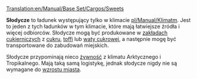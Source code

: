 [[Translation:en/Manual/Base Set/Cargos/Sweets]]

{{pl/Ładunek|name=Słodycze
|image=Sweets.png
|produced=[[pl/Manual/Base Set/Industries/Zakład cukierniczy|Zakład cukierniczy]]
|accepted=[[pl/Domy|Domy]]
}}

'''Słodycze''' to ładunek występujący tylko w klimacie [[pl/Manual/Klimat]]m.  Jest to jeden z tych ładunków w tym klimacie, które mają łatwiejsze źródła i więcej odbiorców.  Słodycze mogą być produkowane w [[pl/Manual/Base Set/Industries/Zakład cukierniczy|zakładach cukierniczych]] z [[pl/Manual/Base Set/Cargos/Cukier|cukru]], [[pl/Manual/Base Set/Cargos/Toffi|toffi]] lub [[pl/Manual/Base Set/Cargos/Wata cukrowa|waty cukrowej]], a następnie mogę być transportowane do zabudowań miejskich.

Słodycze przypominają nieco [[pl/Manual/Base Set/Cargos/Żywność|żywność]] z klimatu Arktycznego i Tropikalnego. Mają taką samą logistykę, jednak słodycze nigdy nie są wymagane do [[pl/Manual/Miasta#wielkosc-miasta|wzrostu miasta]].

{{pl/Navbox Ładunek}}